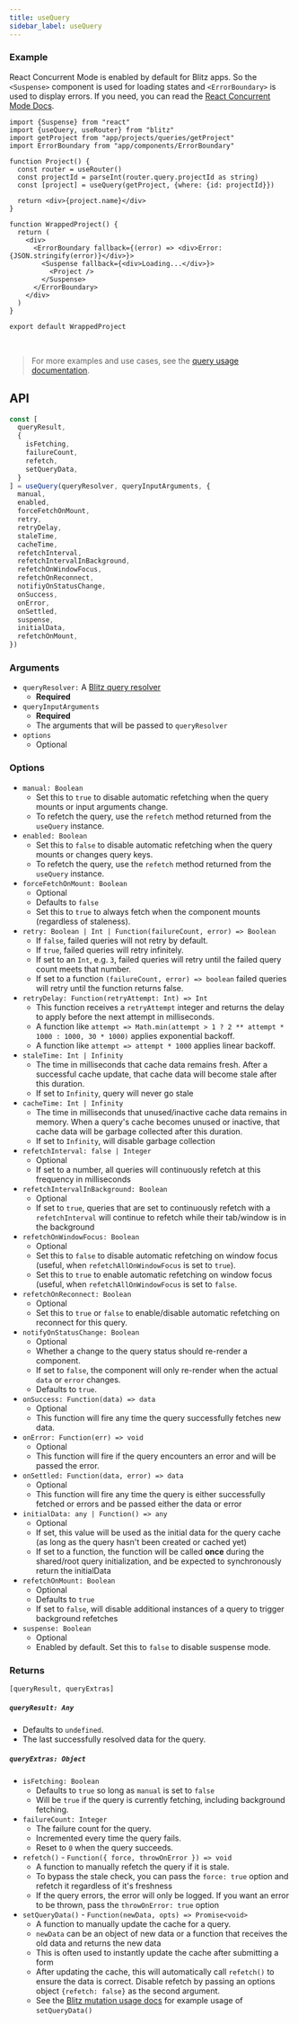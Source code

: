```yaml
---
title: useQuery
sidebar_label: useQuery
---
```


### Example

React Concurrent Mode is enabled by default for Blitz apps. So the `<Suspense>` component is used for loading states and `<ErrorBoundary>` is used to display errors. If you need, you can read the [React Concurrent Mode Docs](https://reactjs.org/docs/concurrent-mode-intro.html).

```tsx
import {Suspense} from "react"
import {useQuery, useRouter} from "blitz"
import getProject from "app/projects/queries/getProject"
import ErrorBoundary from "app/components/ErrorBoundary"

function Project() {
  const router = useRouter()
  const projectId = parseInt(router.query.projectId as string)
  const [project] = useQuery(getProject, {where: {id: projectId}})

  return <div>{project.name}</div>
}

function WrappedProject() {
  return (
    <div>
      <ErrorBoundary fallback={(error) => <div>Error: {JSON.stringify(error)}</div>}>
        <Suspense fallback={<div>Loading...</div>}>
          <Project />
        </Suspense>
      </ErrorBoundary>
    </div>
  )
}

export default WrappedProject
```

<br />

> For more examples and use cases, see the [query usage documentation](./query-usage.mdx).

## API

<!-- prettier-ignore -->
```js
const [
  queryResult,
  {
    isFetching,
    failureCount,
    refetch,
    setQueryData,
  }
] = useQuery(queryResolver, queryInputArguments, {
  manual,
  enabled,
  forceFetchOnMount,
  retry,
  retryDelay,
  staleTime,
  cacheTime,
  refetchInterval,
  refetchIntervalInBackground,
  refetchOnWindowFocus,
  refetchOnReconnect,
  notifiyOnStatusChange,
  onSuccess,
  onError,
  onSettled,
  suspense,
  initialData,
  refetchOnMount,
})
```

### Arguments

- `queryResolver:` A [Blitz query resolver](./query-resolvers)
  - **Required**
- `queryInputArguments`
  - **Required**
  - The arguments that will be passed to `queryResolver`
- `options`
  - Optional

### Options

- `manual: Boolean`
  - Set this to `true` to disable automatic refetching when the query mounts or input arguments change.
  - To refetch the query, use the `refetch` method returned from the `useQuery` instance.
- `enabled: Boolean`
  - Set this to `false` to disable automatic refetching when the query mounts or changes query keys.
  - To refetch the query, use the `refetch` method returned from the `useQuery` instance.
- `forceFetchOnMount: Boolean`
  - Optional
  - Defaults to `false`
  - Set this to `true` to always fetch when the component mounts (regardless of staleness).
- `retry: Boolean | Int | Function(failureCount, error) => Boolean`
  - If `false`, failed queries will not retry by default.
  - If `true`, failed queries will retry infinitely.
  - If set to an `Int`, e.g. `3`, failed queries will retry until the failed query count meets that number.
  - If set to a function `(failureCount, error) => boolean` failed queries will retry until the function returns false.
- `retryDelay: Function(retryAttempt: Int) => Int`
  - This function receives a `retryAttempt` integer and returns the delay to apply before the next attempt in milliseconds.
  - A function like `attempt => Math.min(attempt > 1 ? 2 ** attempt * 1000 : 1000, 30 * 1000)` applies exponential backoff.
  - A function like `attempt => attempt * 1000` applies linear backoff.
- `staleTime: Int | Infinity`
  - The time in milliseconds that cache data remains fresh. After a successful cache update, that cache data will become stale after this duration.
  - If set to `Infinity`, query will never go stale
- `cacheTime: Int | Infinity`
  - The time in milliseconds that unused/inactive cache data remains in memory. When a query's cache becomes unused or inactive, that cache data will be garbage collected after this duration.
  - If set to `Infinity`, will disable garbage collection
- `refetchInterval: false | Integer`
  - Optional
  - If set to a number, all queries will continuously refetch at this frequency in milliseconds
- `refetchIntervalInBackground: Boolean`
  - Optional
  - If set to `true`, queries that are set to continuously refetch with a `refetchInterval` will continue to refetch while their tab/window is in the background
- `refetchOnWindowFocus: Boolean`
  - Optional
  - Set this to `false` to disable automatic refetching on window focus (useful, when `refetchAllOnWindowFocus` is set to `true`).
  - Set this to `true` to enable automatic refetching on window focus (useful, when `refetchAllOnWindowFocus` is set to `false`.
- `refetchOnReconnect: Boolean`
  - Optional
  - Set this to `true` or `false` to enable/disable automatic refetching on reconnect for this query.
- `notifyOnStatusChange: Boolean`
  - Optional
  - Whether a change to the query status should re-render a component.
  - If set to `false`, the component will only re-render when the actual `data` or `error` changes.
  - Defaults to `true`.
- `onSuccess: Function(data) => data`
  - Optional
  - This function will fire any time the query successfully fetches new data.
- `onError: Function(err) => void`
  - Optional
  - This function will fire if the query encounters an error and will be passed the error.
- `onSettled: Function(data, error) => data`
  - Optional
  - This function will fire any time the query is either successfully fetched or errors and be passed either the data or error
- `initialData: any | Function() => any`
  - Optional
  - If set, this value will be used as the initial data for the query cache (as long as the query hasn't been created or cached yet)
  - If set to a function, the function will be called **once** during the shared/root query initialization, and be expected to synchronously return the initialData
- `refetchOnMount: Boolean`
  - Optional
  - Defaults to `true`
  - If set to `false`, will disable additional instances of a query to trigger background refetches
- `suspense: Boolean`
  - Optional
  - Enabled by default. Set this to `false` to disable suspense mode.

### Returns

`[queryResult, queryExtras]`

##### `queryResult: Any`

- Defaults to `undefined`.
- The last successfully resolved data for the query.

##### `queryExtras: Object`

- `isFetching: Boolean`
  - Defaults to `true` so long as `manual` is set to `false`
  - Will be `true` if the query is currently fetching, including background fetching.
- `failureCount: Integer`
  - The failure count for the query.
  - Incremented every time the query fails.
  - Reset to `0` when the query succeeds.
- `refetch()` - `Function({ force, throwOnError }) => void`
  - A function to manually refetch the query if it is stale.
  - To bypass the stale check, you can pass the `force: true` option and refetch it regardless of it's freshness
  - If the query errors, the error will only be logged. If you want an error to be thrown, pass the `throwOnError: true` option
- `setQueryData()` - `Function(newData, opts) => Promise<void>`
  - A function to manually update the cache for a query.
  - `newData` can be an object of new data or a function that receives the old data and returns the new data
  - This is often used to instantly update the cache after submitting a form
  - After updating the cache, this will automatically call `refetch()` to ensure the data is correct. Disable refetch by passing an options object `{refetch: false}` as the second argument.
  - See the [Blitz mutation usage docs](./mutation-usage#setQueryData) for example usage of `setQueryData()`
